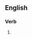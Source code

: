 ==English==

===Verb===
{{head|en|present participle}}

# {{present participle of|indoctrinate|lang=en|nocat=1}}